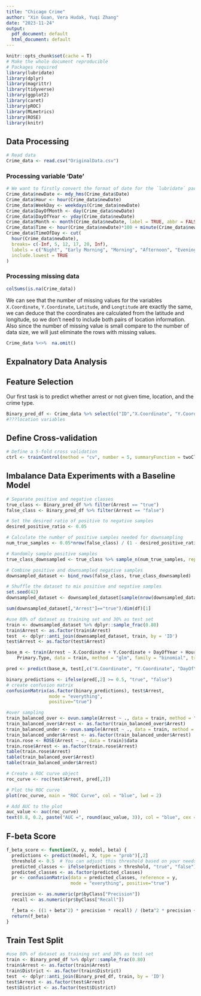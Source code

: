 ```yaml
---
title: "Chicago Crime"
author: "Xin Guan, Vera Hudak, Yuqi Zhang"
date: "2023-11-24"
output:
  pdf_document: default
  html_document: default
---
```

```r
knitr::opts_chunk$set(cache = T)
# Make the whole document reproducible
# Packages required
library(lubridate)
library(dplyr)
library(magrittr)
library(tidyverse)
library(ggplot2)
library(caret)
library(pROC)
library(MLmetrics)
library(ROSE)
library(knitr)
```

## Data Processing

```r
# Read data
Crime_data <- read.csv("OriginalData.csv")
```

### Processing variable 'Date'
```r
# We want to firstly convert the format of date for the `lubridate` package, then extract information from the date to create new variables.
Crime_data$newDate <- mdy_hms(Crime_data$Date)
Crime_data$Hour <- hour(Crime_data$newDate)
Crime_data$WeekDay <- weekdays(Crime_data$newDate)
Crime_data$DayOfMonth <- day(Crime_data$newDate)
Crime_data$DayOfYear <- yday(Crime_data$newDate)
Crime_data$Month <- month(Crime_data$newDate, label = TRUE, abbr = FALSE)
Crime_data$Time <- hour(Crime_data$newDate)*100 + minute(Crime_data$newDate) #This format of `Time` variable contains information of hour and minute only
Crime_data$TimeOfDay <- cut(
  hour(Crime_data$newDate),
  breaks= c(-Inf, 5, 12, 17, 20, Inf),
  labels = c("Night", "Early Morning", "Morning", "Afternoon", "Evening"),
  include.lowest = TRUE
)
```

### Processing missing data
```r
colSums(is.na(Crime_data))
```
We can see that the number of missing values for the variables `X.Coordinate`, `Y.Coordinate`, `Latitude`, and `Longtitude` are exactly the same, we can deduce that the coordinates are calculated from the latitude and longitude, so we don't need to include both pairs of location information. Also since the number of missing value is small compare to the number of data size, we will just eliminate the rows with missing values.
```r
Crime_data %<>%  na.omit()
```

## Expalnatory Data Analysis








## Feature Selection
Our first task is to predict whether arrest or not given time, location, and the crime type.
```r
Binary_pred_df <- Crime_data %>% select(c("ID","X.Coordinate", "Y.Coordinate","Hour","Time","WeekDay","DayOfMonth","DayOfYear","Primary.Type","Arrest","District"))
#???location variables
```





## Define Cross-validation
```r
# Define a 5-fold cross validation
ctrl <- trainControl(method = "cv", number = 5, summaryFunction = twoClassSummary, classProbs = TRUE)
```




## Imbalance Data Experiments with a Baseline Model

```r
# Separate positive and negative classes
true_class <- Binary_pred_df %>% filter(Arrest == "true")
false_class <- Binary_pred_df %>% filter(Arrest == "false")

# Set the desired ratio of positive to negative samples
desired_positive_ratio <- 0.05

# Calculate the number of positive samples needed for downsampling
num_true_samples <- 0.05*nrow(false_class) / (1 - desired_positive_ratio)

# Randomly sample positive samples
true_class_downsampled <- true_class %>% sample_n(num_true_samples, replace = FALSE, seed = 42)

# Combine positive and downsampled negative samples
downsampled_dataset <- bind_rows(false_class, true_class_downsampled)

# Shuffle the dataset to mix positive and negative samples
set.seed(42)
downsampled_dataset <- downsampled_dataset[sample(nrow(downsampled_dataset)), ]

sum(downsampled_dataset[,"Arrest"]=="true")/dim(df)[1]
```

```r
#use 80% of dataset as training set and 30% as test set 
train <- downsampled_dataset %>% dplyr::sample_frac(0.80)
train$Arrest <- as.factor(train$Arrest)
test  <- dplyr::anti_join(downsampled_dataset, train, by = 'ID')
test$Arrest <- as.factor(test$Arrest)
```

```r
base_m <- train(Arrest ~ X.Coordinate + Y.Coordinate + DayOfYear + Hour + 
    Primary.Type, data = train, method = "glm", family = "binomial", trControl = ctrl, metric = "ROC")
```


```r
pred <- predict(base_m, test[,c("X.Coordinate", "Y.Coordinate", "DayOfYear", "Hour", "Primary.Type")], type = "prob")
```

```r
binary_predictions <- ifelse(pred[,2] >= 0.5, "true", "false")
# create confusion matrix 
confusionMatrix(as.factor(binary_predictions), test$Arrest,
                mode = "everything",
                positive="true")
```
```r
#over sampling
train_balanced_over <- ovun.sample(Arrest ~ ., data = train, method = "over")$data
train_balanced_over$Arrest <- as.factor(train_balanced_over$Arrest)
train_balanced_under <- ovun.sample(Arrest ~ ., data = train, method = "under")$data
train_balanced_under$Arrest <- as.factor(train_balanced_under$Arrest)
train.rose <- ROSE(Arrest ~ ., data = train)$data
train.rose$Arrest <- as.factor(train.rose$Arrest)
table(train.rose$Arrest)
table(train_balanced_over$Arrest)
table(train_balanced_under$Arrest)
```


```r
# Create a ROC curve object
roc_curve <- roc(test$Arrest, pred[,2])

# Plot the ROC curve
plot(roc_curve, main = "ROC Curve", col = "blue", lwd = 2)

# Add AUC to the plot
auc_value <- auc(roc_curve)
text(0.8, 0.2, paste("AUC =", round(auc_value, 3)), col = "blue", cex = 1.2)
```

## F-beta Score
```r
f_beta_score <- function(X, y, model, beta) {
  predictions <- predict(model, X, type = "prob")[,2]
  threshold <- 0.5  # You can adjust this threshold based on your needs
  predicted_classes <- ifelse(predictions > threshold, "true", "false")
  predicted_classes <- as.factor(predicted_classes)
  pr <- confusionMatrix(data = predicted_classes, reference = y, 
                        mode = "everything", positive="true")

  precision <- as.numeric(pr$byClass["Precision"])
  recall <- as.numeric(pr$byClass["Recall"])

  f_beta <- ((1 + beta^2) * precision * recall) / (beta^2 * precision + recall)
  return(f_beta)
}
```






## Train Test Split

```r

#use 80% of dataset as training set and 30% as test set 
train <- Binary_pred_df %>% dplyr::sample_frac(0.80)
train$Arrest <- as.factor(train$Arrest)
train$District <- as.factor(train$District)
test  <- dplyr::anti_join(Binary_pred_df, train, by = 'ID')
test$Arrest <- as.factor(test$Arrest)
test$District <- as.factor(test$District)
```









